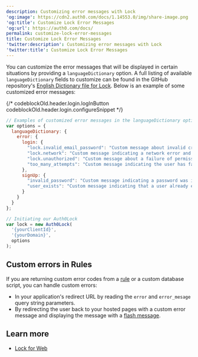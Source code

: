 ```yaml
---
description: Customizing error messages with Lock
'og:image': https://cdn2.auth0.com/docs/1.14553.0/img/share-image.png
'og:title': Customize Lock Error Messages
'og:url': https://auth0.com/docs/
permalink: customize-lock-error-messages
title: Customize Lock Error Messages
'twitter:description': Customizing error messages with Lock
'twitter:title': Customize Lock Error Messages
---
```

You can customize the error messages that will be displayed in certain situations by providing a `languageDictionary` option. A full listing of available `languageDictionary` fields to customize can be found in the GitHub repository's [English Dictionary file for Lock](https://github.com/auth0/lock/blob/master/src/i18n/en.js). Below is an example of some customized error messages:

{/* codeblockOld.header.login.logInButton codeblockOld.header.login.configureSnippet */}


```javascript lines
// Examples of customized error messages in the languageDictionary option
var options = {
  languageDictionary: {
    error: {
      login: {
        "lock.invalid_email_password": "Custom message about invalid credentials",
        "lock.network": "Custom message indicating a network error and suggesting the user check connection",
        "lock.unauthorized": "Custom message about a failure of permissions",
        "too_many_attempts": "Custom message indicating the user has failed to login too many times."
      },
      signUp: {
        "invalid_password": "Custom message indicating a password was invalid",
        "user_exists": "Custom message indicating that a user already exists"
      }
    }
  }
};

// Initiating our Auth0Lock
var lock = new Auth0Lock(
  '{yourClientId}',
  '{yourDomain}',
  options
);
```






## Custom errors in Rules

If you are returning custom error codes from a [rule](/docs/customize/rules) or a custom database script, you can handle custom errors:

* In your application's redirect URL by reading the `error` and `error_mesage` query string parameters.
* By redirecting the user back to your hosted pages with a custom error message and displaying the message with a [flash message](/docs/libraries/lock/lock-api-reference).

## Learn more

* [Lock for Web](/docs/libraries/lock)